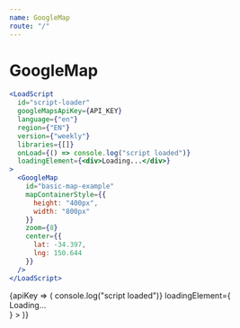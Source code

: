 ```yaml
---
name: GoogleMap
route: "/"
---
```



# GoogleMap

```jsx
<LoadScript
  id="script-loader"
  googleMapsApiKey={API_KEY}
  language={"en"}
  region={"EN"}
  version={"weekly"}
  libraries={[]}
  onLoad={() => console.log("script loaded")}
  loadingElement={<div>Loading...</div>}
>
  <GoogleMap
    id="basic-map-example"
    mapContainerStyle={{
      height: "400px",
      width: "800px"
    }}
    zoom={8}
    center={{
      lat: -34.397,
      lng: 150.644
    }}
  />
</LoadScript>
```

<WithApiKey>
  {apiKey => (
    <LoadScript
      id="script-loader"
      googleMapsApiKey={apiKey}
      language={"en"}
      region={"EN"}
      version={"weekly"}
      libraries={[]}
      onLoad={() => console.log("script loaded")}
      loadingElement={<div>Loading...</div>}
    >
      <GoogleMap
        id="basic-map-example"
        mapContainerStyle={{
          height: "400px",
          width: "800px"
        }}
        zoom={8}
        center={{
          lat: -34.397,
          lng: 150.644
        }}
      />
    </LoadScript>
  )}
</WithApiKey>
